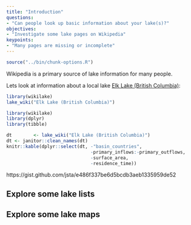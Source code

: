 ```yaml
---
title: "Introduction"
questions:
- "Can people look up basic information about your lake(s)?"
objectives:
- "Investigate some lake pages on Wikipedia"
keypoints:
- "Many pages are missing or incomplete"
---
```


```r
source("../bin/chunk-options.R")
```

Wikipedia is a primary source of lake information for many people. 

Lets look at information about a local lake [Elk Lake (British Columbia)](https://en.wikipedia.org/wiki/Elk_Lake_(British_Columbia)):

```r
library(wikilake)
lake_wiki("Elk Lake (British Columbia)")
```

```r
library(wikilake)
library(dplyr)
library(tibble)

dt        <- lake_wiki("Elk Lake (British Columbia)")
dt <- janitor::clean_names(dt)
knitr::kable(dplyr::select(dt, -"basin_countries", 
                               -primary_inflows:-primary_outflows, 
                               -surface_area, 
                               -residence_time))
```

https://gist.github.com/jsta/e486f337be6d5bcdb3aeb1335959de52

## Explore some lake lists

## Explore some lake maps
